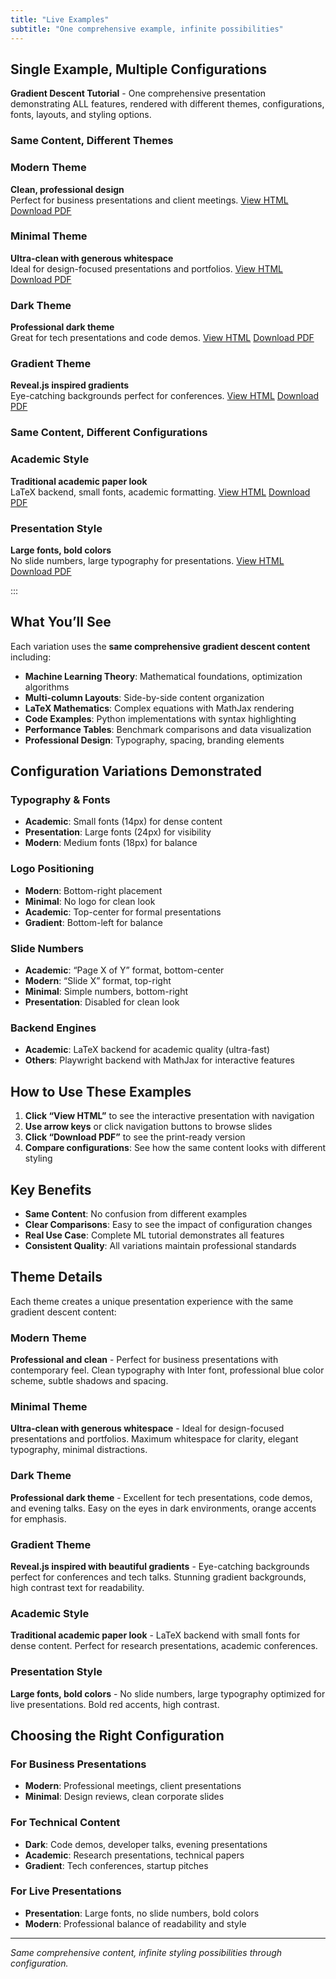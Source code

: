```yaml
---
title: "Live Examples"
subtitle: "One comprehensive example, infinite possibilities"
---
```


## Single Example, Multiple Configurations

**Gradient Descent Tutorial** - One comprehensive presentation demonstrating ALL features, rendered with different themes, configurations, fonts, layouts, and styling options.

### Same Content, Different Themes

:::{.examples-grid}

::: {.example-card}
### Modern Theme
**Clean, professional design**  
Perfect for business presentations and client meetings.
[View HTML](examples/gradient-descent-modern.html){.btn .btn-primary}
[Download PDF](pdfs/gradient-descent-modern.pdf){.btn .btn-secondary}
:::

::: {.example-card}
### Minimal Theme  
**Ultra-clean with generous whitespace**  
Ideal for design-focused presentations and portfolios.
[View HTML](examples/gradient-descent-minimal.html){.btn .btn-primary}
[Download PDF](pdfs/gradient-descent-minimal.pdf){.btn .btn-secondary}
:::

::: {.example-card}
### Dark Theme
**Professional dark theme**  
Great for tech presentations and code demos.
[View HTML](examples/gradient-descent-dark.html){.btn .btn-primary}
[Download PDF](pdfs/gradient-descent-dark.pdf){.btn .btn-secondary}
:::

::: {.example-card}
### Gradient Theme
**Reveal.js inspired gradients**  
Eye-catching backgrounds perfect for conferences.
[View HTML](examples/gradient-descent-gradient.html){.btn .btn-primary}
[Download PDF](pdfs/gradient-descent-gradient.pdf){.btn .btn-secondary}
:::

:::

### Same Content, Different Configurations

:::{.examples-grid}

::: {.example-card}
### Academic Style
**Traditional academic paper look**  
LaTeX backend, small fonts, academic formatting.
[View HTML](examples/gradient-descent-academic.html){.btn .btn-primary}
[Download PDF](pdfs/gradient-descent-academic.pdf){.btn .btn-secondary}
:::

::: {.example-card}
### Presentation Style  
**Large fonts, bold colors**  
No slide numbers, large typography for presentations.
[View HTML](examples/gradient-descent-presentation.html){.btn .btn-primary}
[Download PDF](pdfs/gradient-descent-presentation.pdf){.btn .btn-secondary}
:::

:::

:::

## What You'll See

Each variation uses the **same comprehensive gradient descent content** including:

- **Machine Learning Theory**: Mathematical foundations, optimization algorithms
- **Multi-column Layouts**: Side-by-side content organization
- **LaTeX Mathematics**: Complex equations with MathJax rendering
- **Code Examples**: Python implementations with syntax highlighting
- **Performance Tables**: Benchmark comparisons and data visualization
- **Professional Design**: Typography, spacing, branding elements

## Configuration Variations Demonstrated

### Typography & Fonts
- **Academic**: Small fonts (14px) for dense content
- **Presentation**: Large fonts (24px) for visibility
- **Modern**: Medium fonts (18px) for balance

### Logo Positioning
- **Modern**: Bottom-right placement
- **Minimal**: No logo for clean look  
- **Academic**: Top-center for formal presentations
- **Gradient**: Bottom-left for balance

### Slide Numbers
- **Academic**: "Page X of Y" format, bottom-center
- **Modern**: "Slide X" format, top-right
- **Minimal**: Simple numbers, bottom-right
- **Presentation**: Disabled for clean look

### Backend Engines
- **Academic**: LaTeX backend for academic quality (ultra-fast)
- **Others**: Playwright backend with MathJax for interactive features

## How to Use These Examples

1. **Click "View HTML"** to see the interactive presentation with navigation
2. **Use arrow keys** or click navigation buttons to browse slides  
3. **Click "Download PDF"** to see the print-ready version
4. **Compare configurations**: See how the same content looks with different styling

## Key Benefits

- **Same Content**: No confusion from different examples
- **Clear Comparisons**: Easy to see the impact of configuration changes
- **Real Use Case**: Complete ML tutorial demonstrates all features
- **Consistent Quality**: All variations maintain professional standards

## Theme Details

Each theme creates a unique presentation experience with the same gradient descent content:

### Modern Theme
**Professional and clean** - Perfect for business presentations with contemporary feel. Clean typography with Inter font, professional blue color scheme, subtle shadows and spacing.

### Minimal Theme  
**Ultra-clean with generous whitespace** - Ideal for design-focused presentations and portfolios. Maximum whitespace for clarity, elegant typography, minimal distractions.

### Dark Theme
**Professional dark theme** - Excellent for tech presentations, code demos, and evening talks. Easy on the eyes in dark environments, orange accents for emphasis.

### Gradient Theme
**Reveal.js inspired with beautiful gradients** - Eye-catching backgrounds perfect for conferences and tech talks. Stunning gradient backgrounds, high contrast text for readability.

### Academic Style
**Traditional academic paper look** - LaTeX backend with small fonts for dense content. Perfect for research presentations, academic conferences.

### Presentation Style
**Large fonts, bold colors** - No slide numbers, large typography optimized for live presentations. Bold red accents, high contrast.

## Choosing the Right Configuration

### For Business Presentations
- **Modern**: Professional meetings, client presentations
- **Minimal**: Design reviews, clean corporate slides

### For Technical Content
- **Dark**: Code demos, developer talks, evening presentations
- **Academic**: Research presentations, technical papers
- **Gradient**: Tech conferences, startup pitches

### For Live Presentations
- **Presentation**: Large fonts, no slide numbers, bold colors
- **Modern**: Professional balance of readability and style

---

*Same comprehensive content, infinite styling possibilities through configuration.*